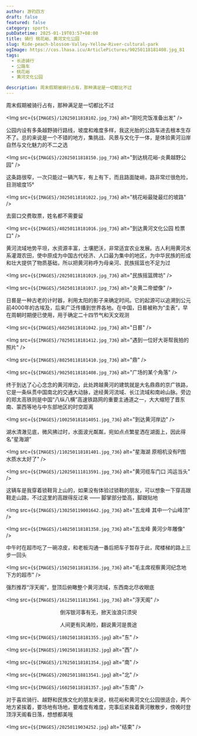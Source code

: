 ```yaml
---
author: 游钓四方
draft: false
featured: false
category: sports
pubDatetime: 2025-01-19T03:57+08:00
title: 骑行 桃花峪、黄河文化公园
slug: Ride-peach-blossom-Valley-Yellow-River-cultural-park
ogImage: https://cos.lhasa.icu/ArticlePictures/90250118181408.jpg_81
tags:
  - 长途骑行
  - 公路车
  - 桃花峪
  - 黄河文化公园

description: 周末假期被骑行占有，那种满足是一切都比不过
---
```



周末假期被骑行占有，那种满足是一切都比不过

<Img src={`${IMAGES}/12025011818102.jpg_736`} alt="刚吃完饭准备出发" />

公园内设有多条越野骑行路线，坡度和难度多样，我这光胎的公路车进去根本生存不了。总的来说是一个不错的地方，集挑战、风景与文化于一体，是体验黄河沿岸自然与文化魅力的不二之选

<Img src={`${IMAGES}/22025011818150.jpg_736`} alt="到达桃花峪-炎黄越野公园" />

这条路很窄，一次只能过一辆汽车，有上有下，而且路面陡峭，路非常烂很危险，目测坡度15°

<Img src={`${IMAGES}/30250118181022.jpg_736`} alt="桃花峪最陡最烂的坡路" />

去窗口交费取票，姓名都不需要留

<Img src={`${IMAGES}/40250118181016.jpg_736`} alt="到达黄河文化公园 检票口" />

黄河流域地势平坦，水资源丰富，土壤肥沃，非常适宜农业发展。古人利用黄河水系灌溉农田，使中原成为中国古代经济、人口最为集中的地区，为中华民族的形成和壮大提供了物质基础，所以把黄河称呼为母亲河、民族摇篮也不足为过

<Img src={`${IMAGES}/20250118181019.jpg_736`} alt="民族摇篮牌坊" />

<Img src={`${IMAGES}/50250118181017.jpg_736`} alt="炎黄二帝塑像" />

日晷是一种古老的计时器，利用太阳的影子来确定时间。它的起源可以追溯到公元前4000年的古埃及，后来广泛传播到世界各地。在中国，日晷被称为“圭表”，早在周朝时期便已使用，用于确定二十四节气和天文观测

<Img src={`${IMAGES}/60250118181042.jpg_736`} alt="日晷" />

<Img src={`${IMAGES}/70250118181412.jpg_736`} alt="遇到一位好大哥帮我拍的照片" />

<Img src={`${IMAGES}/80250118181410.jpg_736`} alt="鼎" />

<Img src={`${IMAGES}/90250118181408.jpg_736`} alt="广场的某个角落" />

终于到达了心心念念的黄河岸边，此处跨越黄河的建筑就是大名鼎鼎的京广铁路，它是一条纵贯中国南北的交通大动脉，途经黄河流域、长江流域和南岭山脉。旁边的郑太高铁则是中国“八纵八横”高速铁路网的重要主通道之一，大大缩短了晋东南、蒙西等地与中东部地区的时空距离

<Img src={`${IMAGES}/100250181814051.jpg_736`} alt="到达黄河岸边" />

湖水清澈见底，微风拂过时，水面波光粼粼，宛如点点繁星洒在湖面上，因此得名“星海湖”

<Img src={`${IMAGES}/110250118181401.jpg_736`} alt="星海湖 原相机没有P图 水质水太好了" />

<Img src={`${IMAGES}/120250111813591.jpg_736`} alt="黄河缆车门口 鸿运当头" />

这辆车是我穿着锁鞋背上山的，如果没有体验过锁鞋的朋友，可以想象一下穿高跟鞋走山路，不过这里的高跟得反过来 —— 脚掌部分垫高，脚跟贴地

<Img src={`${IMAGES}/130250119001642.jpg_736`} alt="五龙峰 其中一个山峰顶" />

<Img src={`${IMAGES}/140250118181358.jpg_736`} alt="五龙峰 黄河少年雕像" />

中午时在超市吃了一碗凉皮，和老板沟通一番后把车子暂存于此，爬楼梯的路上三步一回头

<Img src={`${IMAGES}/150250118181356.jpg_736`} alt="毛主席视察黄河纪念地下方的超市" />

强烈推荐“浮天阁”，登顶后俯瞰整个黄河流域，东西南北尽收眼底

<Img src={`${IMAGES}/161250111813561.jpg_736`} alt="浮天阁" />

<div style="text-align: center;">
    <p>倒泻银河事有无，掀天浊浪只须臾</p>
    <p>人间更有风涛险，翻说黄河是畏途</p>
</div>

<Img src={`${IMAGES}/180250118181355.jpg`} alt="东" />

<Img src={`${IMAGES}/190250118181352.jpg`} alt="西" />

<Img src={`${IMAGES}/170250118181354.jpg`} alt="南" />

<Img src={`${IMAGES}/200250118813541.jpg`} alt="北" />

<Img src={`${IMAGES}/160250118181357.jpg`} alt="东南" />

对于喜欢骑行、越野和民族文化的朋友来说，桃花峪和黄河文化公园很适合，两个地方紧挨着，要场地有场地，要难度有难度，完事后紧挨着黄河散散步，傍晚时登顶浮天阁看日落，想想都美哦

<Img src={`${IMAGES}/20250119034252.jpg`} alt="结束" />